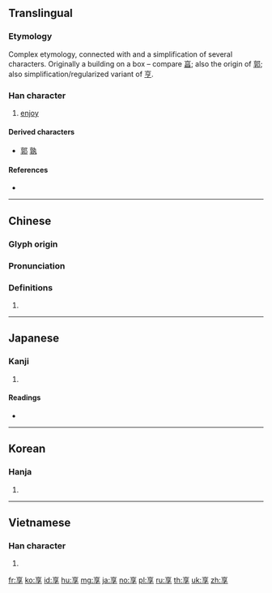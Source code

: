 {{character info/new}}
{{also|亨|亯}}
==Translingual==

===Etymology===
Complex etymology, connected with and a simplification of several characters. Originally a building on a box – compare [[亯]]; also the origin of [[郭]]; also simplification/regularized variant of [[亨]].

===Han character===
{{Han char|rn=8|rad=亠|as=06|sn=8|four=00407|canj=YRND|ids=⿳亠口子}}

# [[enjoy]]

====Derived characters====
* [[郭]] [[孰]]

====References====
* {{Han ref|kx=0088.170|dkj=00298|dj=0187.100|hdz=10284.080|uh=4EAB|ud=20139|bh=A8C9|bd=43209}}

----

==Chinese==
{{zh-forms|alt=亯}}

===Glyph origin===
{{Han etym}}

===Pronunciation===
{{zh-pron
|m=xiǎng
|c=hoeng2
|h=pfs=hióng
|md=
|mn=qz,twvt,xm:hióng/tw,zz:hiáng
|w=
|mc=y
|oc=y
|cat=
}}

===Definitions===
{{zh-hanzi}}

# {{rfdef|lang=zh}}

----

==Japanese==

===Kanji===
{{ja-kanji|grade=c|rs=亠06}}

# {{defn|lang=ja|sort=亠06}}

====Readings====
* {{ja-readings|goon=[[こう]] (kō)|kanon=[[きょう]] (kyō)|kun=[[すすめる]] (susumeru), [[うける]] (ukeru)}}

----

==Korean==

===Hanja===
{{ko-hanja|hangeul=향|rv=hyang|mr=hyang}}

# {{defn|lang=ko|sort=亠06}}

----

==Vietnamese==

===Han character===
{{vi-hantu|hưởng|rs=亠06}}

# {{defn|lang=vi|sort=亠06}}

[[fr:享]]
[[ko:享]]
[[id:享]]
[[hu:享]]
[[mg:享]]
[[ja:享]]
[[no:享]]
[[pl:享]]
[[ru:享]]
[[th:享]]
[[uk:享]]
[[zh:享]]